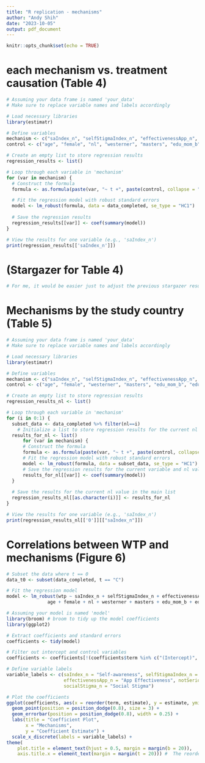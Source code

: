 ```yaml
---
title: "R replication - mechanisms"
author: "Andy Shih"
date: "2023-10-05"
output: pdf_document
---
```


```r
knitr::opts_chunk$set(echo = TRUE)
```

# each mechanism vs. treatment causation (Table 4) 
```r
# Assuming your data frame is named 'your_data'
# Make sure to replace variable names and labels accordingly

# Load necessary libraries
library(estimatr)

# Define variables
mechanism <- c("saIndex_n", "selfStigmaIndex_n", "effectivenessApp_n", "notSeriousEnough_n", "socialStigma_n")
control <- c("age", "female", "nl", "westerner", "masters", "edu_mom_b", "edu_dad_b", "fin_stress", "phq")

# Create an empty list to store regression results
regression_results <- list()

# Loop through each variable in 'mechanism'
for (var in mechanism) {
  # Construct the formula
  formula <- as.formula(paste(var, "~ t +", paste(control, collapse = " + ")))

  # Fit the regression model with robust standard errors
  model <- lm_robust(formula, data = data_completed, se_type = "HC1")
  
  # Save the regression results
  regression_results[[var]] <- coef(summary(model))
}

# View the results for one variable (e.g., 'saIndex_n')
print(regression_results[['saIndex_n']])


```

# (Stargazer for Table 4)
```r
# For me, it would be easier just to adjust the previous stargazer results for this table
```

# Mechanisms by the study country (Table 5)
```r
# Assuming your data frame is named 'your_data'
# Make sure to replace variable names and labels accordingly

# Load necessary libraries
library(estimatr)

# Define variables
mechanism <- c("saIndex_n", "selfStigmaIndex_n", "effectivenessApp_n", "notSeriousEnough_n", "socialStigma_n")
control <- c("age", "female", "westerner", "masters", "edu_mom_b", "edu_dad_b", "fin_stress", "phq")

# Create an empty list to store regression results
regression_results_nl <- list()

# Loop through each variable in 'mechanism'
for (i in 0:1) {
  subset_data <- data_completed %>% filter(nl==i) 
    # Initialize a list to store regression results for the current nl value
  results_for_nl <- list()
      for (var in mechanism) {
      # Construct the formula
      formula <- as.formula(paste(var, "~ t +", paste(control, collapse = " + ")))
      # Fit the regression model with robust standard errors
      model <- lm_robust(formula, data = subset_data, se_type = "HC1")
      # Save the regression results for the current variable and nl value
      results_for_nl[[var]] <- coef(summary(model))
  }
  
  # Save the results for the current nl value in the main list
  regression_results_nl[[as.character(i)]] <- results_for_nl
}

# View the results for one variable (e.g., 'saIndex_n')
print(regression_results_nl[['0']][["saIndex_n"]])
```

# Correlations between WTP and mechanisms (Figure 6)
```r
# Subset the data where t == 0
data_t0 <- subset(data_completed, t == "C")

# Fit the regression model
model <- lm_robust(wtp ~ saIndex_n + selfStigmaIndex_n + effectivenessApp_n + notSeriousEnough_n + socialStigma_n +
               age + female + nl + westerner + masters + edu_mom_b + edu_dad_b + fin_stress + phq, data = data_t0, se_type = "HC1")

# Assuming your model is named 'model'
library(broom) # broom to tidy up the model coefficients
library(ggplot2)

# Extract coefficients and standard errors
coefficients <- tidy(model)

# Filter out intercept and control variables
coefficients <- coefficients[!(coefficients$term %in% c("(Intercept)", control)), ]

# Define variable labels
variable_labels <- c(saIndex_n = "Self-awareness", selfStigmaIndex_n = "Self-stigma",
                     effectivenessApp_n = "App Effectiveness", notSeriousEnough_n = "Not Serious Enough",
                     socialStigma_n = "Social Stigma")

# Plot the coefficients
ggplot(coefficients, aes(x = reorder(term, estimate), y = estimate, ymin = conf.low, ymax = conf.high)) +
  geom_point(position = position_dodge(0.8), size = 3) +
  geom_errorbar(position = position_dodge(0.8), width = 0.25) +
  labs(title = "Coefficient Plot",
       x = "Mechanisms",
       y = "Coefficient Estimate") +
  scale_x_discrete(labels = variable_labels) + 
theme(
    plot.title = element_text(hjust = 0.5, margin = margin(b = 20)),
    axis.title.x = element_text(margin = margin(t = 20))) #  The reorder(term, estimate) part is reordering the levels of the term variable (which represents the names of the variables in your model) based on the estimated coefficients (estimate). This is helpful because it arranges the variables on the x-axis from the most negative to the most positive impact. The last theme() is to adjust the position of the plot title and X title

```



